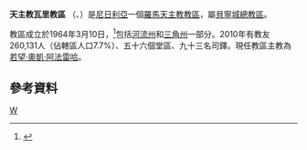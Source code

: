 {{Infobox Roman Catholic diocese
|Roman Catholic Diocese of = 天主教瓦里教區
|Latin name of diocese = Dioecesis Varrensis
|image =
|caption =
|location = [[尼日利亞|尼日利亞]]
|territory =河流州和三角州一部分
|population =260,131
|rite = 拉丁禮
|patron = 
|province = 貝寧城
|established = 1964年
|cathedral = 耶穌聖心主教座堂
|co-cathedral =
|leadership = 主教
|website = 
|教宗 =
|metropolitan =
|ordinary = 若望‧奧凱‧阿法雷哈
|coadjutor bishop =
|auxiliary =
}}

'''天主教瓦里教區''' （{{lang-la|Dioecesis Varrensis}}、{{lang-en|Diocese of Warri}}）是[[尼日利亞|尼日利亞]]一個[[羅馬天主教|羅馬天主教]][[教區|教區]]，屬[[天主教貝寧城總教區|貝寧城總教區]]。

教區成立於1964年3月10日，<ref>{{Cite web |url=http://www.vatican.va/holy_father/paul_vi/apost_constitutions/documents/hf_p-vi_apc_19640310_varrensis_lt.html |title=成立教區的宗座憲令 |access-date=2014-03-09 |archive-date=2014-02-03 |archive-url=https://web.archive.org/web/20140203154342/http://www.vatican.va/holy_father/paul_vi/apost_constitutions/documents/hf_p-vi_apc_19640310_varrensis_lt.html |dead-url=no }}</ref>包括[[河流州|河流州]]和[[三角州|三角州]]一部分。2010年有教友260,131人（佔轄區人口7.7%）、五十六個堂區、九十三名司鐸。現任教區主教為[[若望‧奧凱‧阿法雷哈|若望‧奧凱‧阿法雷哈]]。

==參考資料==

{{reflist}}
{{尼日利亞天主教教區}}
[[Category:尼日利亞天主教教區|W]]
